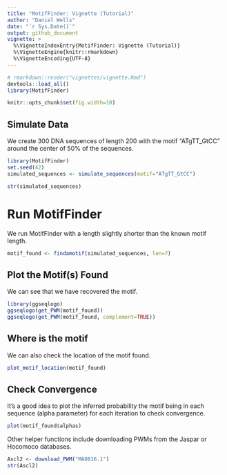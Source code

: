 ```yaml
---
title: "MotifFinder: Vignette (Tutorial)"
author: "Daniel Wells"
date: "`r Sys.Date()`"
output: github_document
vignette: >
  %\VignetteIndexEntry{MotifFinder: Vignette (Tutorial)}
  %\VignetteEngine{knitr::rmarkdown}
  %\VignetteEncoding{UTF-8}
---
```


```r
# rmarkdown::render("vignettes/vignette.Rmd")
devtools::load_all()
library(MotifFinder)
```

```r
knitr::opts_chunk$set(fig.width=10)
```

## Simulate Data
We create 300 DNA sequences of length 200 with the motif "ATgTT_GtCC" around the center of 50% of the sequences.

```r
library(MotifFinder)
set.seed(42)
simulated_sequences <- simulate_sequences(motif="ATgTT_GtCC")

str(simulated_sequences)
```

# Run MotifFinder
We run MotifFinder with a length slightly shorter than the known motif length.

```r
motif_found <- findamotif(simulated_sequences, len=7)
```

## Plot the Motif(s) Found
We can see that we have recovered the motif.

```r
library(ggseqlogo)
ggseqlogo(get_PWM(motif_found))
ggseqlogo(get_PWM(motif_found, complement=TRUE))
```

## Where is the motif
We can also check the location of the motif found.

```r
plot_motif_location(motif_found)
```


## Check Convergence
It's a good idea to plot the inferred probability the motif being in each sequence (alpha parameter) for each iteration to check convergence.

```r
plot(motif_found$alphas)
```

Other helper functions include downloading PWMs from the Jaspar or Hocomoco databases.
```r
Ascl2 <- download_PWM("MA0816.1")
str(Ascl2)
```

